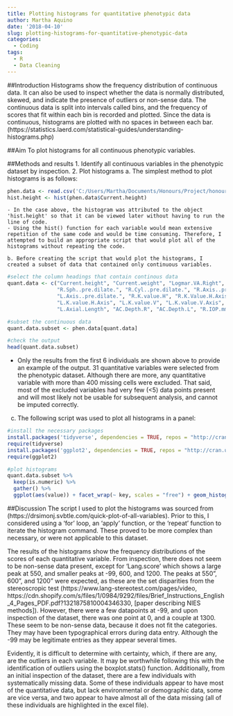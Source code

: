 ```yaml
---
title: Plotting histograms for quantitative phenotypic data
author: Martha Aquino
date: '2018-04-10'
slug: plotting-histograms-for-quantitative-phenotypic-data
categories:
  - Coding
tags:
  - R
  - Data Cleaning
---
```


##Introduction
Histograms show the frequency distribution of continuous data. It can also be used to inspect whether the data is normally distributed, skewed, and indicate the presence of outliers or non-sense data. The continuous data is split into intervals called bins, and the frequency of scores that fit within each bin is recorded and plotted. Since the data is continuous, histograms are plotted with no spaces in between each bar. (https://statistics.laerd.com/statistical-guides/understanding-histograms.php) 

##Aim
To plot histograms for all continuous phenotypic variables. 

##Methods and results 
1. Identify all continuous variables in the phenotypic dataset by inspection. 
2. Plot histograms
  a. The simplest method to plot histograms is as follows: 
```r
phen.data <- read.csv('C:/Users/Martha/Documents/Honours/Project/honours.project/Data/NIES_master_database.csv')
hist.height <- hist(phen.data$Current.height)
```
    - In the case above, the histogram was attributed to the object 'hist.height' so that it can be viewed later without having to run the line of code. 
    - Using the hist() function for each variable would mean extensive repetition of the same code and would be time consuming. Therefore, I attempted to build an appropriate script that would plot all of the histograms without repeating the code. 
    
    b. Before creating the script that would plot the histograms, I created a subset of data that contained only continuous variables. 
```r
#select the column headings that contain continous data
quant.data <- c("Current.height", "Current.weight", "Logmar.VA.Right", "RVA.with.PH", "Logmar.VA.Left", "LVA.with.PH", 
                "R.Sph..pre.dilate.", "R.Cyl..pre.dilate.", "R.Axis..pre.dilate.", "L.Sph..pre.dilate.", "L.Cyl..pre.dilate.",
                "L.Axis..pre.dilate.", "R.K.value.H", "R.K.Value.H.Axis", "R.K.value.V", "R.K.value.V.Axis", "L.K.value.H",
                "L.K.value.H.Axis", "L.K.value.V", "L.K.value.V.Axis", "Lang.score", "R.Pachimetry", "L.Pachimetry", "R.Axial.Length",
                "L.Axial.Length", "AC.Depth.R", "AC.Depth.L", "R.IOP.mmHg", "L.IOP.mmHg", "CDR.RE", "CDR.LE")

#subset the continuous data 
quant.data.subset <- phen.data[quant.data]

#check the output
head(quant.data.subset)
```
  - Only the results from the first 6 individuals are shown above to provide an example of the output. 31 quantitative variables were selected from the phenotypic dataset. Although there are more, any quantitative variable with more than 400 missing cells were excluded. That said, most of the excluded variables had very few (<5) data points present and will most likely not be usable for subsequent analysis, and cannot be imputed correctly. 
  
  c. The following script was used to plot all histograms in a panel: 
```r
#install the necessary packages 
install.packages('tidyverse', dependencies = TRUE, repos = "http://cran.us.r-project.org" )
require(tidyverse)
install.packages('ggplot2', dependencies = TRUE, repos = "http://cran.us.r-project.org")
require(ggplot2)

#plot histograms
quant.data.subset %>%
  keep(is.numeric) %>%
  gather() %>%
  ggplot(aes(value)) + facet_wrap(~ key, scales = "free") + geom_histogram(fill = 'grey', colour = "black")
```

##Discussion
The script I used to plot the histograms was sourced from (https://drsimonj.svbtle.com/quick-plot-of-all-variables). Prior to this, I considered using a 'for' loop, an 'apply' function, or the 'repeat' function to iterate the histogram command. These proved to be more complex than necessary, or were not applicable to this dataset.

The results of the histograms show the frequency distributions of the scores of each quantitative variable. From inspection, there does not seem to be non-sense data present, except for 'Lang.score' which shows a large peak at 550, and smaller peaks at -99, 600, and 1200. The peaks at 550", 600", and 1200" were expected, as these are the set disparities from the stereoscropic test (https://www.lang-stereotest.com/pages/video, https://cdn.shopify.com/s/files/1/0984/9292/files/Brief_Instructions_English_4_Pages_PDF.pdf?1321875810004346330, [paper describing NIES methods]). However, there were a few datapoints at -99, and upon inspection of the dataset, there was one point at 0, and a couple at 1300. These seem to be non-sense data, because it does not fit the categories. They may have been typographical errors during data entry. Although the -99 may be legitimate entries as they appear several times. 

Evidently, it is difficult to determine with certainty, which, if there are any, are the outliers in each variable. It may be worthwhile following this with the identification of outliers using the boxplot.stats() function. Additionally, from an initial inspection of the dataset, there are a few individuals with systematically missing data. Some of these individuals appear to have most of the quantitative data, but lack environmental or demographic data, some are vice versa, and two appear to have almost all of the data missing (all of these individuals are highlighted in the excel file). 
